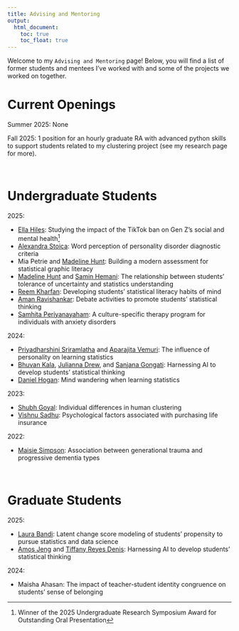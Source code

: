 ```yaml
---
title: Advising and Mentoring
output: 
  html_document:
    toc: true
    toc_float: true
---
```


Welcome to my `Advising and Mentoring` page! Below, you will find a list of former students and mentees I've worked with and some of the projects we worked on together.

# Current Openings

Summer 2025: None

Fall 2025: 1 position for an hourly graduate RA with advanced python skills to support students related to my clustering project (see my research page for more).


<br> 

# Undergraduate Students

2025: 

- [Ella Hiles](https://www.linkedin.com/in/ella-hiles-281b492a5/): Studying the impact of the TikTok ban on Gen Z's social and mental health^[Winner of the 2025 Undergraduate Research Symposium Award for Outstanding Oral Presentation]
- [Alexandra Stoica](https://www.linkedin.com/in/alexandra-stoica-b309b4252/): Word perception of personality disorder diagnostic criteria
- Mia Petrie and [Madeline Hunt](https://www.linkedin.com/in/madeline-hunt-929132276/): Building a modern assessment for statistical graphic literacy
- [Madeline Hunt](https://www.linkedin.com/in/madeline-hunt-929132276/) and [Samin Hemani](https://www.linkedin.com/in/samin-hemani-6a5a71293/): The relationship between students' tolerance of uncertainty and statistics understanding
- [Reem Kharfan](https://www.linkedin.com/in/reem-kharfan-b8820b215/): Developing students' statistical literacy habits of mind
- [Aman Ravishankar](https://www.linkedin.com/in/aman-ravi-2405lhj/): Debate activities to promote students' statistical thinking
- [Samhita Periyanayaham](https://www.linkedin.com/in/samhita-periyanayaham-13b64629a/): A culture-specific therapy program for individuals with anxiety disorders

2024: 

- [Priyadharshini Sriramlatha](https://www.linkedin.com/in/pdsl/) and [Aparajita Vemuri](https://www.linkedin.com/in/aparajitavemuri/): The influence of personality on learning statistics
- [Bhuvan Kala](https://www.linkedin.com/in/bhuvan-kala-072372216/), [Julianna Drew](https://www.linkedin.com/in/julianna-drew-96ba78286/), and [Sanjana Gongati](https://www.linkedin.com/in/sanjana-gongati/): Harnessing AI to develop students' statistical thinking
- [Daniel Hogan](https://www.linkedin.com/in/daniel-hogan-a9a17b352/): Mind wandering when learning statistics

2023: 

- [Shubh Goyal](https://www.linkedin.com/in/shubh-goyal-33a070220/): Individual differences in human clustering
- [Vishnu Sadhu](https://www.linkedin.com/in/vishnu-sadhu-ab67491b4/): Psychological factors associated with purchasing life insurance

2022: 

- [Maisie Simpson](https://www.linkedin.com/in/maisie-simpson-1b4b491aa/): Association between generational trauma and progressive dementia types

<br> 

# Graduate Students

2025: 

- [Laura Bandi](https://laurambandi.com/): Latent change score modeling of students' propensity to pursue statistics and data science
- [Amos Jeng](https://amosjeng.com/) and [Tiffany Reyes Denis](https://www.linkedin.com/in/reyesdenis/): Harnessing AI to develop students' statistical thinking

2024: 

- Maisha Ahasan: The impact of teacher-student identity congruence on students' sense of belonging
